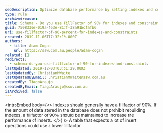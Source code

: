 ```yaml
---
seoDescription: Optimize database performance by setting indexes and constraints to a fillfactor of 90% for efficient inserts.
type: rule
archivedreason:
title: Schema - Do you use FillFactor of 90% for indexes and constraints?
guid: 7508330e-019a-463e-817f-38a91bcfafb6
uri: use-fillfactor-of-90-percent-for-indexes-and-constraints
created: 2019-11-06T17:32:19.000Z
authors:
  - title: Adam Cogan
    url: https://ssw.com.au/people/adam-cogan
related: []
redirects:
  - schema-do-you-use-fillfactor-of-90-for-indexes-and-constraints
lastUpdated: 2019-12-03T03:51:29.000Z
lastUpdatedBy: ChristianMWaite
lastUpdatedByEmail: ChristianMWaite@ssw.com.au
createdBy: TiagoAraujo
createdByEmail: TiagoAraujo@ssw.com.au
isArchived: false
---
```


<introEmbed
  body={<>
Indexes should generally have a fillfactor of 90%. If the amount of data stored in the database does not prohibit rebuilding indexes, a fillfactor of 90% should be maintained to increase the performance of inserts.
  </>}
/>
A table that expects a lot of insert operations could use a lower fillfactor.
